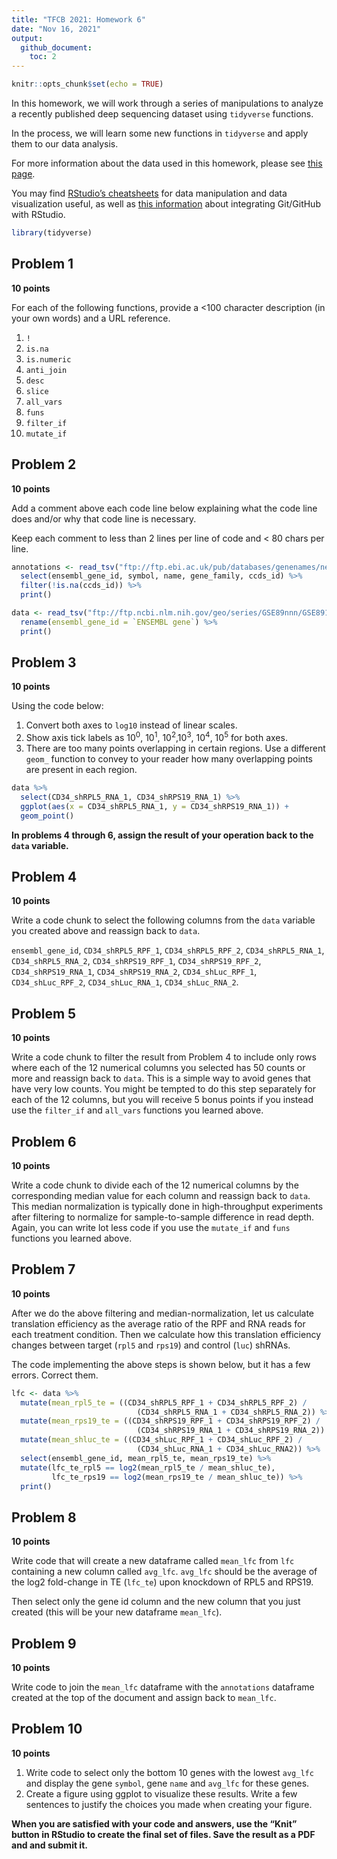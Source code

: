 ```yaml
---
title: "TFCB 2021: Homework 6"
date: "Nov 16, 2021"
output:
  github_document:
    toc: 2
---
```


```r
knitr::opts_chunk$set(echo = TRUE)
```

In this homework, we will work through a series of manipulations to analyze a recently published deep sequencing
dataset using `tidyverse` functions.

In the process, we will learn some new functions in `tidyverse` and apply
them to our data analysis.

For more information about the data used in this homework, please see
[this page](https://www.ncbi.nlm.nih.gov/geo/query/acc.cgi?acc=GSE89183).

You may find [RStudio's cheatsheets](https://rstudio.com/resources/cheatsheets/)
for data manipulation and data visualization useful, as well as
[this information](https://support.rstudio.com/hc/en-us/articles/200532077-Version-Control-with-Git-and-SVN)
about integrating Git/GitHub with RStudio.

```r
library(tidyverse)
```

## Problem 1

**10 points**

For each of the following functions, provide a <100 character description
(in your own words) and a URL reference.

1. `!`
2. `is.na`
3. `is.numeric`
4. `anti_join`
5. `desc`
6. `slice`
7. `all_vars`
8. `funs`
9. `filter_if`
10. `mutate_if`

## Problem 2

**10 points**

Add a comment above each code line below explaining what the code line does and/or why
that code line is necessary.

Keep each comment to less than 2 lines per line of code and < 80 chars per line.

```r
annotations <- read_tsv("ftp://ftp.ebi.ac.uk/pub/databases/genenames/new/tsv/locus_groups/protein-coding_gene.txt") %>%
  select(ensembl_gene_id, symbol, name, gene_family, ccds_id) %>%
  filter(!is.na(ccds_id)) %>%
  print()
```

```r
data <- read_tsv("ftp://ftp.ncbi.nlm.nih.gov/geo/series/GSE89nnn/GSE89183/suppl/GSE89183_Counts.txt.gz") %>%
  rename(ensembl_gene_id = `ENSEMBL gene`) %>%
  print()
```

## Problem 3

**10 points**

Using the code below:

1. Convert both axes to `log10` instead of linear scales.
2. Show axis tick labels as 10^0^, 10^1^, 10^2^,10^3^, 10^4^, 10^5^ for both axes.
3. There are too many points overlapping in certain regions. Use a different
`geom_` function to convey to your reader how many overlapping points are present
in each region.

```r
data %>%
  select(CD34_shRPL5_RNA_1, CD34_shRPS19_RNA_1) %>%
  ggplot(aes(x = CD34_shRPL5_RNA_1, y = CD34_shRPS19_RNA_1)) +
  geom_point()
```

**In problems 4 through 6, assign the result of your operation back to the `data`
variable.**

## Problem 4

**10 points**

Write a code chunk to select the following columns
from the `data` variable you created above
and reassign back to `data`.

`ensembl_gene_id`,
`CD34_shRPL5_RPF_1`, `CD34_shRPL5_RPF_2`, `CD34_shRPL5_RNA_1`, `CD34_shRPL5_RNA_2`,
`CD34_shRPS19_RPF_1`, `CD34_shRPS19_RPF_2`, `CD34_shRPS19_RNA_1`, `CD34_shRPS19_RNA_2`,
`CD34_shLuc_RPF_1`, `CD34_shLuc_RPF_2`, `CD34_shLuc_RNA_1`, `CD34_shLuc_RNA_2`.

## Problem 5

**10 points**

Write a code chunk to filter the result from Problem 4 to include
only rows where each of the 12 numerical columns
you selected has 50 counts or more  and reassign back to `data`.
This is a simple way to avoid genes that have
very low counts. You might be tempted to do this step separately for
each of the 12 columns, but
you will receive 5 bonus points if you instead use the `filter_if`
and `all_vars` functions you learned above.

## Problem 6

**10 points**

Write a code chunk to divide each of the 12 numerical columns by the
corresponding median value for each column
and reassign back to `data`. This median normalization is typically done in
high-throughput experiments after filtering
to normalize for sample-to-sample difference in read depth.
Again, you can write lot less code if you use the `mutate_if` and `funs` functions
you learned above.

## Problem 7

**10 points**

After we do the above filtering and median-normalization, let us calculate
translation efficiency as the average ratio of the RPF and RNA reads for each
treatment condition. Then we calculate how this translation efficiency changes
between target (`rpl5` and `rps19`) and control (`luc`) shRNAs.

The code implementing the above steps is shown below, but it has a few
errors. Correct them.

```r
lfc <- data %>%
  mutate(mean_rpl5_te = ((CD34_shRPL5_RPF_1 + CD34_shRPL5_RPF_2) /
                            (CD34_shRPL5_RNA_1 + CD34_shRPL5_RNA_2)) %>%
  mutate(mean_rps19_te = ((CD34_shRPS19_RPF_1 + CD34_shRPS19_RPF_2) /
                            (CD34_shRPS19_RNA_1 + CD34_shRPS19_RNA_2)) %>%
  mutate(mean_shluc_te = ((CD34_shLuc_RPF_1 + CD34_shLuc_RPF_2) /
                            (CD34_shLuc_RNA_1 + CD34_shLuc_RNA2)) %>%
  select(ensembl_gene_id, mean_rpl5_te, mean_rps19_te) %>%
  mutate(lfc_te_rpl5 == log2(mean_rpl5_te / mean_shluc_te),
         lfc_te_rps19 == log2(mean_rps19_te / mean_shluc_te)) %>%
  print()
```

## Problem 8

**10 points**

Write code that will create a new dataframe called `mean_lfc` from `lfc`
containing a new column called `avg_lfc`.
`avg_lfc` should be the average of the log2 fold-change in TE (`lfc_te`) upon
knockdown of RPL5 and RPS19.

Then select only the gene id column and the new column that you just created
(this will be your new dataframe `mean_lfc`).

## Problem 9

**10 points**

Write code to join the `mean_lfc` dataframe with the `annotations` dataframe created
at the top of the document and assign back to `mean_lfc`.

## Problem 10

**10 points**

1. Write code to select only the bottom 10 genes with the
lowest `avg_lfc` and display the
gene `symbol`, gene `name` and `avg_lfc` for these genes.
2. Create a figure using ggplot to visualize these results.
Write a few sentences to justify the choices you made when creating your figure.

**When you are satisfied with your code and answers,
use the "Knit" button in RStudio to create the final set of files.
Save the result as a PDF and  and submit it.**
